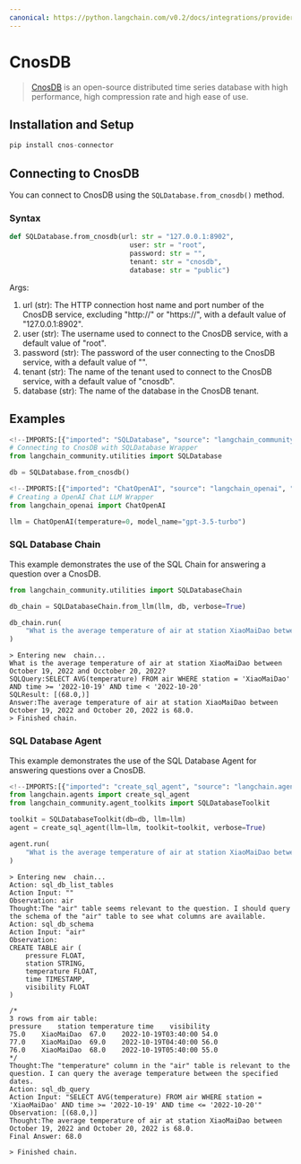 ```yaml
---
canonical: https://python.langchain.com/v0.2/docs/integrations/providers/cnosdb/
---
```


# CnosDB
> [CnosDB](https://github.com/cnosdb/cnosdb) is an open-source distributed time series database with high performance, high compression rate and high ease of use.

## Installation and Setup

```python
pip install cnos-connector
```

## Connecting to CnosDB
You can connect to CnosDB using the `SQLDatabase.from_cnosdb()` method.
### Syntax
```python
def SQLDatabase.from_cnosdb(url: str = "127.0.0.1:8902",
                              user: str = "root",
                              password: str = "",
                              tenant: str = "cnosdb",
                              database: str = "public")
```
Args:
1. url (str): The HTTP connection host name and port number of the CnosDB
service, excluding "http://" or "https://", with a default value
of "127.0.0.1:8902".
2. user (str): The username used to connect to the CnosDB service, with a
default value of "root".
3. password (str): The password of the user connecting to the CnosDB service,
with a default value of "".
4. tenant (str): The name of the tenant used to connect to the CnosDB service,
with a default value of "cnosdb".
5. database (str): The name of the database in the CnosDB tenant.
## Examples
```python
<!--IMPORTS:[{"imported": "SQLDatabase", "source": "langchain_community.utilities", "docs": "https://api.python.langchain.com/en/latest/utilities/langchain_community.utilities.sql_database.SQLDatabase.html", "title": "CnosDB"}]-->
# Connecting to CnosDB with SQLDatabase Wrapper
from langchain_community.utilities import SQLDatabase

db = SQLDatabase.from_cnosdb()
```
```python
<!--IMPORTS:[{"imported": "ChatOpenAI", "source": "langchain_openai", "docs": "https://api.python.langchain.com/en/latest/chat_models/langchain_openai.chat_models.base.ChatOpenAI.html", "title": "CnosDB"}]-->
# Creating a OpenAI Chat LLM Wrapper
from langchain_openai import ChatOpenAI

llm = ChatOpenAI(temperature=0, model_name="gpt-3.5-turbo")
```

### SQL Database Chain
This example demonstrates the use of the SQL Chain for answering a question over a CnosDB.
```python
from langchain_community.utilities import SQLDatabaseChain

db_chain = SQLDatabaseChain.from_llm(llm, db, verbose=True)

db_chain.run(
    "What is the average temperature of air at station XiaoMaiDao between October 19, 2022 and Occtober 20, 2022?"
)
```
```shell
> Entering new  chain...
What is the average temperature of air at station XiaoMaiDao between October 19, 2022 and Occtober 20, 2022?
SQLQuery:SELECT AVG(temperature) FROM air WHERE station = 'XiaoMaiDao' AND time >= '2022-10-19' AND time < '2022-10-20'
SQLResult: [(68.0,)]
Answer:The average temperature of air at station XiaoMaiDao between October 19, 2022 and October 20, 2022 is 68.0.
> Finished chain.
```
### SQL Database Agent
This example demonstrates the use of the SQL Database Agent for answering questions over a CnosDB.
```python
<!--IMPORTS:[{"imported": "create_sql_agent", "source": "langchain.agents", "docs": "https://api.python.langchain.com/en/latest/agent_toolkits/langchain_community.agent_toolkits.sql.base.create_sql_agent.html", "title": "CnosDB"}, {"imported": "SQLDatabaseToolkit", "source": "langchain_community.agent_toolkits", "docs": "https://api.python.langchain.com/en/latest/agent_toolkits/langchain_community.agent_toolkits.sql.toolkit.SQLDatabaseToolkit.html", "title": "CnosDB"}]-->
from langchain.agents import create_sql_agent
from langchain_community.agent_toolkits import SQLDatabaseToolkit

toolkit = SQLDatabaseToolkit(db=db, llm=llm)
agent = create_sql_agent(llm=llm, toolkit=toolkit, verbose=True)
```
```python
agent.run(
    "What is the average temperature of air at station XiaoMaiDao between October 19, 2022 and Occtober 20, 2022?"
)
```
```shell
> Entering new  chain...
Action: sql_db_list_tables
Action Input: ""
Observation: air
Thought:The "air" table seems relevant to the question. I should query the schema of the "air" table to see what columns are available.
Action: sql_db_schema
Action Input: "air"
Observation:
CREATE TABLE air (
	pressure FLOAT,
	station STRING,
	temperature FLOAT,
	time TIMESTAMP,
	visibility FLOAT
)

/*
3 rows from air table:
pressure	station	temperature	time	visibility
75.0	XiaoMaiDao	67.0	2022-10-19T03:40:00	54.0
77.0	XiaoMaiDao	69.0	2022-10-19T04:40:00	56.0
76.0	XiaoMaiDao	68.0	2022-10-19T05:40:00	55.0
*/
Thought:The "temperature" column in the "air" table is relevant to the question. I can query the average temperature between the specified dates.
Action: sql_db_query
Action Input: "SELECT AVG(temperature) FROM air WHERE station = 'XiaoMaiDao' AND time >= '2022-10-19' AND time <= '2022-10-20'"
Observation: [(68.0,)]
Thought:The average temperature of air at station XiaoMaiDao between October 19, 2022 and October 20, 2022 is 68.0.
Final Answer: 68.0

> Finished chain.
```